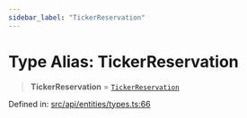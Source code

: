 ```yaml
---
sidebar_label: "TickerReservation"
---
```


# Type Alias: TickerReservation

> **TickerReservation** = [`TickerReservation`](../../TickerReservation/classes/TickerReservation.mdx)

Defined in: [src/api/entities/types.ts:66](https://github.com/PolymeshAssociation/polymesh-sdk/blob/bee6a2fe7a8ce5db42a6982e793782182cde2153/src/api/entities/types.ts#L66)

